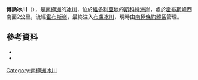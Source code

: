 {{Coord|77|53|S|163|50|E|source:GNIS|display=title}}

'''博訥冰川'''（{{lang-en|Bonne Glacier}}），是[[南極洲|南極洲]]的[[冰川|冰川]]，位於[[維多利亞地|維多利亞地]]的[[斯科特海岸|斯科特海岸]]，處於[[霍布斯峰|霍布斯峰]]西南面2公里，流經[[霍布斯嶺|霍布斯嶺]]，最終注入[[布盧冰川|布盧冰川]]，現時由[[南極條約體系|南極條約體系]]管理。

==參考資料==
*{{cite gnis | type = antarid | id = 1643| name = Bonne Glacier | accessdate = 2011-07-31}}
*{{usgs-gazetteer|id=1643}}

{{DEFAULTSORT:Bonne Glacier}}
[[Category:南極洲冰川|Category:南極洲冰川]]
{{ScottCoast-geo-stub}}